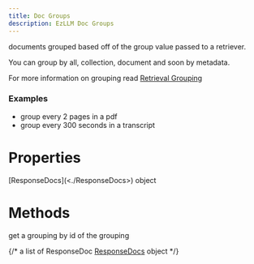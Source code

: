 ```yaml
---
title: Doc Groups
description: EzLLM Doc Groups
---
```


documents grouped based off of the group value passed to a retriever.

You can group by all, collection, document and soon by metadata.

For more information on grouping read [Retrieval Grouping](</retrieval/Retrieval#grouping>)





### Examples
- group every 2 pages in a pdf
- group every 300 seconds in a transcript


# Properties
<ParamField path="docs" type="ResponseDocs">
    [ResponseDocs](<./ResponseDocs>) object
</ParamField>

# Methods
<ParamField path="by_id(id: str)" type="OutputGroup">
    get a grouping by id of the grouping
</ParamField>


{/* <ParamField path="data" type="ResponseDoc[]">
    a list of ResponseDoc
    [ResponseDocs](<./ResponseDoc>) object
</ParamField> */}

